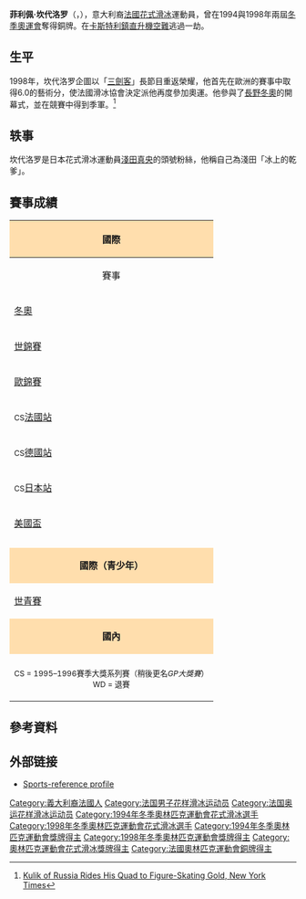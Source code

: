 {{noteTA
|1=zh-hk:花式溜冰; zh-tw:花式滑冰; zh-cn:花样滑冰; 
|2=zh-hk:溜冰; zh-hans:滑冰; zh-tw:滑冰;
|3=zh-hk:自由滑; zh-hans:自由滑; zh-tw:長曲項目;
|4=zh-hk:短節目; zh-hans:短节目; zh-tw:短曲項目;
|5=zh-hk:國際溜冰聯盟; zh-hans:国际滑冰联盟; zh-tw:國際滑冰總會;
}}
{{Infobox figure skater
|name= 菲利佩·坎代洛罗<br>Philippe Candeloro
|image= [[file:Philippe_candeloro.jpg|250px]]
|caption= 坎代洛罗在2008年的冰上經典（Ice Classics）巡演中
|country= {{FRA}}
| birth_date = {{birth date and age|df=y|1972|02|17}}
| birth_place = 法國[[塞納省|塞納省]][[庫爾布瓦|庫爾布瓦]]
| coach = André Brunet
| formercoach =
| choreographer = Natacha Dabadie
| formerchoreographer 
| skating club =
| retired =
|medaltemplates= <!-- see [[Template:MedalRelatedTemplates|Template:MedalRelatedTemplates]] -->
{{MedalSport | [[花式滑冰|花式滑冰]]}}
{{MedalCountry| {{FRA}}}}
{{MedalCompetition|[[冬季奥林匹克运动会花样滑冰比赛|冬季奧運會]]}}
{{MedalBronze|{{tsl|en|Figure skating at the 1998 Winter Olympics|1998年冬季奥林匹克运动会花样滑冰比赛|1998 長野}}|{{tsl|en|Figure skating at the 1998 Winter Olympics|1998年冬季奥林匹克运动会花样滑冰比赛|男子單人滑}}}}
{{MedalBronze|{{tsl|en|Figure skating at the 1994 Winter Olympics|1994年冬季奥林匹克运动会花样滑冰比赛|1994 利勒哈默爾}}|{{tsl|en|Figure skating at the 1994 Winter Olympics|1994年冬季奥林匹克运动会花样滑冰比赛|男子單人滑}}}}
{{MedalCompetition|[[世界花样滑冰锦标赛|世界錦標賽]]}}
{{MedalBronze|{{tsl|en|1995 World Figure Skating Championships|1995年世界花式滑冰錦標賽|1995 伯明罕}}|{{tsl|en|1995 World Figure Skating Championships|1995年世界花式滑冰錦標賽|男子單人滑}}}}
{{MedalSilver|{{tsl|en|1994 World Figure Skating Championships|1994年世界花式滑冰錦標賽|1994 千葉}}|{{tsl|en|1994 World Figure Skating Championships|1994年世界花式滑冰錦標賽|男子單人滑}}}}
{{MedalCompetition|[[欧洲花样滑冰锦标赛|歐州錦標賽]]}}
{{MedalSilver|{{tsl|en|1997 European Figure Skating Championships|1997年歐洲花式滑冰錦標賽|1997 洛桑}}|{{tsl|en|1997 European Figure Skating Championships|1997年歐洲花式滑冰錦標賽|男子單人滑}}}}
{{MedalSilver|{{tsl|en|1993 European Figure Skating Championships|1993年歐洲花式滑冰錦標賽|1993 巴黎}}|{{tsl|en|1993 European Figure Skating Championships|1993年歐洲花式滑冰錦標賽|男子單人滑}}}}
}}
{{MedalTop}}
{{MedalSport | [[冬季奥林匹克运动会花样滑冰比赛|花式滑冰]]}}
{{MedalCountry |  {{FRA}} }}
{{MedalBronze| {{tsl|en|Figure skating at the 1998 Winter Olympics|1998年冬季奥林匹克运动会花样滑冰比赛|1998 長野}} | {{tsl|en|Figure skating at the 1998 Winter Olympics|1998年冬季奥林匹克运动会花样滑冰比赛|男子單人滑}}}}
{{MedalBronze| {{tsl|en|Figure skating at the 1994 Winter Olympics|1994年冬季奥林匹克运动会花样滑冰比赛|1994 利勒哈默爾}} | {{tsl|en|Figure skating at the 1994 Winter Olympics|1994年冬季奥林匹克运动会花样滑冰比赛|男子單人滑}}}}
{{MedalBottom}}
'''菲利佩·坎代洛罗'''（{{lang-it|Philippe Candeloro}}，{{bd|1972年|2月17日|||catIdx=C}}），意大利裔[[法國|法國]][[花式滑冰|花式滑冰]]運動員，曾在1994與1998年兩屆[[冬季奧林匹克運動會花樣滑冰比賽|冬季奧運會]]奪得銅牌。在[[卡斯特利鎮直升機空難|卡斯特利鎮直升機空難]]逃過一劫。

== 生平 ==
1998年，坎代洛罗企圖以「[[三劍客|三劍客]]」長節目重返榮耀，他首先在歐洲的賽事中取得6.0的藝術分，使法國滑冰協會決定派他再度參加奧運。他參與了[[1998年冬季奧林匹克運動會|長野冬奧]]的開幕式，並在競賽中得到季軍。<ref>[http://www.nytimes.com/1998/02/15/sports/xviii-winter-games-figure-skating-kulik-russia-rides-his-quad-figure-skating.html Kulik of Russia Rides His Quad to Figure-Skating Gold, [[New_York_Times|New York Times]]]</ref>

== 轶事 ==
坎代洛罗是日本花式滑冰運動員[[淺田真央|淺田真央]]的頭號粉絲，他稱自己為淺田「冰上的乾爹」。

==賽事成績==
{| class="wikitable" style="text-align:center"
|-
! style="background-color: #ffdead; " colspan=11 align=center | '''國際''' 
|-
! 賽事
! 1988–89
! 1989–90
! 1990–91
! 1991–92
! 1992–93
! 1993–94
! 1994–95
! 1995–96
! 1996–97
! 1997–98
|-
| align=left | [[冬季奥林匹克运动会花样滑冰比赛|冬奧]] || || || || || || bgcolor=cc9966 | 3rd || || || || bgcolor=cc9966 | 3rd 
|-
| align=left | [[世界花样滑冰锦标赛|世錦賽]] || || 14th || || 9th || 5th || bgcolor=silver | 2nd || bgcolor=cc9966 | 3rd || 9th || || 
|-
| align=left | [[欧洲花样滑冰锦标赛|歐錦賽]] || || 8th || 5th || || bgcolor=silver | 2nd || 5th || 4th || 5th || bgcolor=silver | 2nd || 5th
|-
| align=left | <small>CS</small>[[国际滑冰联盟花样滑冰大奖赛法國站|法國站]] || || 7th || 5th || || 4th || bgcolor=silver | 2nd || bgcolor=gold | 1st || || || bgcolor=silver | 2nd 
|-
| align=left | <small>CS</small>[[国际滑冰联盟花样滑冰大奖赛德國站|德國站]] || || || || || || || || || || 4th 
|-
| align=left | <small>CS</small>[[国际滑冰联盟花样滑冰大奖赛日本站|日本站]] || || ||  || || bgcolor=gold | 1st || bgcolor=gold | 1st || bgcolor=silver | 2nd || bgcolor=cc9966 | 3rd || 7th ||
|-
| align=left | [[国际滑冰联盟花样滑冰大奖赛美国站|美國盃]] || || || 6th || || 5th || 5th || bgcolor=silver | 2nd || || ||
|-
| align=left | {{tsl|en|Figure skating at the Goodwill Games|友好運動會花式溜冰比賽|友好運動會}} || || || || || || || bgcolor=cc9966 | 3rd || || || 
|-
| align=left | {{link-en|皮魯埃騰盃|Piruetten}} || || || || || || bgcolor=silver | 2nd || || || ||
|-
! style="background-color: #ffdead; " colspan=11 align=center | '''國際（青少年）''' 
|-
| align=left | [[世界青少年花样滑冰锦标赛|世青賽]] || || 4th || 5th || || || || || || || 
|-
! style="background-color: #ffdead; " colspan=11 align=center | '''國內''' 
|-
| align=left | {{tsl|en|French Figure Skating Championships|法國花式滑冰錦標賽|法錦賽}} || 4th || bgcolor=silver | 2nd || bgcolor=silver | 2nd || bgcolor=cc9966 | 3rd || bgcolor=silver | 2nd || bgcolor=gold | 1st || bgcolor=gold | 1st || bgcolor=gold | 1st || bgcolor=gold | 1st || WD
|-
| colspan=11 align=center | <small> CS = 1995–1996賽季大獎系列賽（稍後更名''GP大獎賽''） <br> WD = 退賽 </small>
|}

== 參考資料 ==
{{reflist}}

== 外部链接 ==
{{commons category|Philippe Candeloro}}
* [https://www.webcitation.org/66iq6CBkN?url=http://www.sports-reference.com/olympics/athletes/ca/philippe-candeloro-1.html Sports-reference profile]

{{Authority control}}

{{DEFAULTSORT:Candeloro, Philippe}}
[[Category:義大利裔法國人|Category:義大利裔法國人]]
[[Category:法国男子花样滑冰运动员|Category:法国男子花样滑冰运动员]]
[[Category:法国奥运花样滑冰运动员|Category:法国奥运花样滑冰运动员]]
[[Category:1994年冬季奧林匹克運動會花式滑冰選手|Category:1994年冬季奧林匹克運動會花式滑冰選手]]
[[Category:1998年冬季奧林匹克運動會花式滑冰選手|Category:1998年冬季奧林匹克運動會花式滑冰選手]]
[[Category:1994年冬季奧林匹克運動會獎牌得主|Category:1994年冬季奧林匹克運動會獎牌得主]]
[[Category:1998年冬季奧林匹克運動會獎牌得主|Category:1998年冬季奧林匹克運動會獎牌得主]]
[[Category:奧林匹克運動會花式滑冰獎牌得主|Category:奧林匹克運動會花式滑冰獎牌得主]]
[[Category:法國奧林匹克運動會銅牌得主|Category:法國奧林匹克運動會銅牌得主]]
